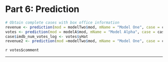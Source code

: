 # Part 6: Prediction
```r
# Obtain complete cases with box office information
revenue <- prediction(mod = modelTwo$mod, mName = "Model One", case = case, unit = "dollars")
votes <- prediction(mod = modelA$mod, mName = "Model Alpha", case = case, unit = "IMDB votes")
case$imdb_num_votes_log <- votes$yHat
revenue2 <- prediction(mod =modelTwo$mod, mName = "Model One", case = case, unit = "dollars")

```

`r votes$comment`

* * *
